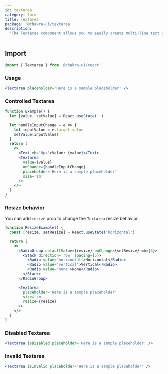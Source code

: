 ```yaml
---
id: textarea
category: form
title: Textarea
package: '@chakra-ui/textarea'
description:
  'The Textarea component allows you to easily create multi-line text inputs.'
---
```


<carbon-ad></carbon-ad>

## Import

```js
import { Textarea } from '@chakra-ui/react'
```

### Usage

```jsx
<Textarea placeholder='Here is a sample placeholder' />
```

### Controlled Textarea

```jsx
function Example() {
  let [value, setValue] = React.useState('')

  let handleInputChange = e => {
    let inputValue = e.target.value
    setValue(inputValue)
  }
  return (
    <>
      <Text mb='8px'>Value: {value}</Text>
      <Textarea
        value={value}
        onChange={handleInputChange}
        placeholder='Here is a sample placeholder'
        size='sm'
      />
    </>
  )
}
```

### Resize behavior

You can add `resize` prop to change the `Textarea` resize behavior.

```jsx
function ResizeExample() {
  const [resize, setResize] = React.useState('horizontal')

  return (
    <>
      <RadioGroup defaultValue={resize} onChange={setResize} mb={6}>
        <Stack direction='row' spacing={5}>
          <Radio value='horizontal'>Horizontal</Radio>
          <Radio value='vertical'>Vertical</Radio>
          <Radio value='none'>None</Radio>
        </Stack>
      </RadioGroup>

      <Textarea
        placeholder='Here is a sample placeholder'
        size='sm'
        resize={resize}
      />
    </>
  )
}
```

### Disabled Textarea

```jsx
<Textarea isDisabled placeholder='Here is a sample placeholder' />
```

### Invalid Textarea

```jsx
<Textarea isInvalid placeholder='Here is a sample placeholder' />
```
